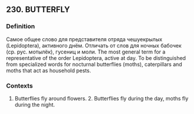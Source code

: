 ## 230. BUTTERFLY
### Definition
Самое общее слово для представителя отряда чешуекрылых (Lepidoptera), активного днём. Отличать от слов для ночных бабочек (ср. рус. мотылёк), гусениц и моли. The most general term for a representative of the order Lepidoptera, active at day. To be distinguished from specialized words for nocturnal butterflies (moths), caterpillars and moths that act as household pests.

### Contexts
1. Butterflies fly around flowers. 2. Butterflies fly during the day, moths fly during the night.

